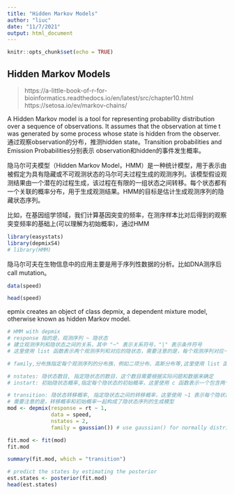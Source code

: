 ```yaml
---
title: "Hidden Markov Models"
author: "liuc"
date: "11/7/2021"
output: html_document
---
```


```r
knitr::opts_chunk$set(echo = TRUE)
```

## Hidden Markov Models

> https://a-little-book-of-r-for-bioinformatics.readthedocs.io/en/latest/src/chapter10.html
> https://setosa.io/ev/markov-chains/


A Hidden Markov model is a tool for representing probability distribution over a sequence of observations. It assumes that the observation at time t was generated by some process whose state is hidden from the observer.
通过观察observation的分布，推测hidden state。Transition probabilities and Emission Probabilities分别表示 observation和hidden的事件发生概率。

隐马尔可夫模型（Hidden Markov Model，HMM）是一种统计模型，用于表示由被假定为具有隐藏或不可观测状态的马尔可夫过程生成的观测序列。该模型假设观测结果由一个潜在的过程生成，该过程在有限的一组状态之间转移。每个状态都有一个关联的概率分布，用于生成观测结果。HMM的目标是估计生成观测序列的隐藏状态序列。

比如，在基因组学领域，我们计算基因突变的频率，在测序样本比对后得到的观察突变频率的基础上(可以理解为初始概率)，通过HMM



```r
library(easystats)
library(depmixS4)
# library(HMM)

```


隐马尔可夫在生物信息中的应用主要是用于序列性数据的分析。比如DNA测序后call mutation。

```r
data(speed)

head(speed)
```

epmix creates an object of class depmix, a dependent mixture model, otherwise known as hidden Markov model. 
```r

# HMM with depmix
# response 指的是，观测序列 ~ 隐状态
# 建立观测序列和隐状态之间的关系，其中 "~" 表示关系符号，"|" 表示条件符号
# 这里使用 list 函数表示两个观测序列和对应的隐状态，需要注意的是，每个观测序列对应一个隐状态序列

# family,分布族指定每个观测序列的分布族，例如二项分布、高斯分布等,这里使用 list 函数表示两个观测序列对应的分布族，需要注意的是，每个观测序列对应一个分布族

# nstates: 隐状态数目, 指定隐状态的数目，这个数目需要根据实际问题和数据来确定
# instart: 初始隐状态概率,指定每个隐状态的初始概率，这里使用 c 函数表示一个包含两个元素的向量，表示两个隐状态的概率,需要注意的是，初始概率和转移概率一起构成了隐状态序列的生成模型

# transition: 隐状态转移概率, 指定隐状态之间的转移概率，这里使用 ~1 表示每个隐状态之间的转移概率相等
# 需要注意的是，转移概率和初始概率一起构成了隐状态序列的生成模型
mod <- depmix(response = rt ~ 1, 
              data = speed, 
              nstates = 2, 
              family = gaussian()) # use gaussian() for normally distributed data

fit.mod <- fit(mod)
fit.mod

```
```r

summary(fit.mod, which = "transition")

```


```r
# predict the states by estimating the posterior
est.states <- posterior(fit.mod)
head(est.states)
```


